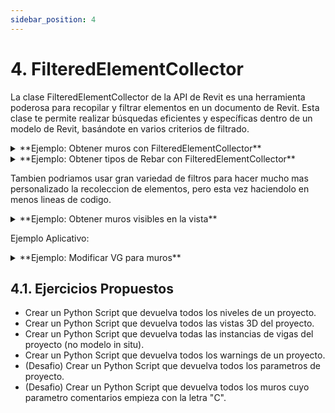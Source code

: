 ```yaml
---
sidebar_position: 4
---
```



# 4. FilteredElementCollector

La clase FilteredElementCollector de la API de Revit es una herramienta poderosa 
para recopilar y filtrar elementos en un documento de Revit. Esta clase te permite 
realizar búsquedas eficientes y específicas dentro de un modelo de Revit, 
basándote en varios criterios de filtrado.


<details close>
  <summary>**Ejemplo: Obtener muros con FilteredElementCollector**</summary>

  En este ejemplo se muestra como obetenr un elemento a partir del numero de Id
```python
# -*- coding: utf-8 -*-
from Autodesk.Revit.DB import *

doc = __revit__.ActiveUIDocument.Document

# Creamos el FilteredElementCollector
# resaltado--next-line
fec = FilteredElementCollector(doc)

# Aplicamos un filtro para la categoria muros
fec = fec.OfCategory(BuiltInCategory.OST_Walls)

# Aplicamos un filtro para obtener solo las instancias
fec = fec.WhereElementIsNotElementType()

# Convertimos a iterable de elementos
elementos = fec.ToElements()

# Imprimir la cantidad de elementos
print("El colector tiene {} elementos".format(len(elementos)))
[print("Muro Id: {}".format(elemento.Id.Value)) for elemento in elementos]
```
  {/* <CodeBlock language="py">{ej_textNoteMayuscula}</CodeBlock> */}
</details>


<details close>
  <summary>**Ejemplo: Obtener tipos de Rebar con FilteredElementCollector**</summary>

```python
# -*- coding: utf-8 -*-
from Autodesk.Revit.DB import *
from Autodesk.Revit.DB.Structure import *

doc = __revit__.ActiveUIDocument.Document

# Creamos el FilteredElementCollector
fec = FilteredElementCollector(doc)

# Aplicamos un filtro para la clase RebarBarType
fec = fec.OfClass(RebarBarType)

# Convertimos a lista
tiposRebar = fec.ToElements()

# Imprimir la cantidad de elementos
print("Hay en total {} tipos de Rebar".format(len(tiposRebar)))
[print("Tipo Rebar Id: {}".format(tipo.Id.Value)) for tipo in tiposRebar]
```
  {/* <CodeBlock language="py">{ej_textNoteMayuscula}</CodeBlock> */}
</details>

Tambien podriamos usar gran variedad de filtros para hacer mucho mas personalizado 
la recoleccion de elementos, pero esta vez haciendolo en menos lineas de codigo.

<details close>
  <summary>**Ejemplo: Obtener muros visibles en la vista**</summary>

```python
# -*- coding: utf-8 -*-
from Autodesk.Revit.DB import *

doc = __revit__.ActiveUIDocument.Document

# Creamos un ElementFilter --> VisibleInViewFilter
elementFilter = VisibleInViewFilter(doc, doc.ActiveView.Id)

elementos = FilteredElementCollector(doc).OfClass(Wall).WherePasses(elementFilter).ToElements()

# Imprimir la cantidad de elementos
print("Los muros encontrados visibles en la vista actual {} son:".format(doc.ActiveView.Name))
[print("Wall Id: {}".format(elem.Id.Value)) for elem in elementos]
```
  {/* <CodeBlock language="py">{ej_textNoteMayuscula}</CodeBlock> */}
</details>

Ejemplo Aplicativo:
<details close>
  <summary>**Ejemplo: Modificar VG para muros**</summary>

Se quiere modificar la visibilidad de graficos de una vista para la categoria Muros, 
que se pinte con un patron de superficie de color rojo:
  
```python
# -*- coding: utf-8 -*-
from Autodesk.Revit.DB import *

doc = __revit__.ActiveUIDocument.Document

# 1. Definimos la variable vista
vista = doc.ActiveView

# 2. Definir el id de la categoria
categoryId = ElementId(BuiltInCategory.OST_Walls)

# 3. Recuperamos los FillPatternElement
patrones = FilteredElementCollector(doc).OfClass(FillPatternElement).ToElements()

fillPat = [patron for patron in patrones if patron.GetFillPattern().IsSolidFill][0]

# 4. Crear el OverrideGraphicSettings
ogs = OverrideGraphicSettings()
ogs.SetSurfaceForegroundPatternId(fillPat.Id)
ogs.SetSurfaceForegroundPatternColor(Color(255, 0, 0))

# 5. Modificar la visbilidad de graficos para la vista
trans = Transaction(doc, "Modificando VG")
trans.Start()
vista.SetCategoryOverrides(categoryId, ogs)
trans.Commit()
```
  {/* <CodeBlock language="py">{ej_textNoteMayuscula}</CodeBlock> */}
</details>



## 4.1. Ejercicios Propuestos
* Crear un Python Script que devuelva todos los niveles de un proyecto.
* Crear un Python Script que devuelva todos las vistas 3D del proyecto.
* Crear un Python Script que devuelva todas las instancias de vigas del proyecto (no modelo in situ).
* Crear un Python Script que devuelva todos los warnings de un proyecto.
* (Desafio) Crear un Python Script que devuelva todos los parametros de proyecto.
* (Desafio) Crear un Python Script que devuelva todos los muros cuyo parametro comentarios empieza con la letra "C".
